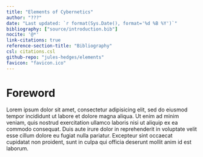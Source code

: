 ```yaml
---
title: "Elements of Cybernetics"
author: "???"
date: "Last updated: `r format(Sys.Date(), format='%d %B %Y')`"
bibliography: ["source/introduction.bib"]
nocite: '@*'
link-citations: true
reference-section-title: "Bibliography"
csl: citations.csl
github-repo: "jules-hedges/elements"
favicon: "favicon.ico"
---
```


\newtheorem{theorem}{Theorem}
<!--
newtheorem{lemma}[theorem]{Lemma}
\newtheorem{proposition}[theorem]{Proposition}
-->

\providecommand{\identity}{\mathrm{id}}
\providecommand{\id}{\mathrm{id}}

\providecommand{\Ob}{\operatorname{Ob}}
\providecommand{\Hom}{\operatorname{Hom}}
\providecommand{\End}{\operatorname{End}}
\providecommand{\Aut}{\operatorname{Aut}}

\providecommand{\Nat}{\operatorname{Nat}}

\providecommand{\Lan}{\operatorname{Lan}}
\providecommand{\Ran}{\operatorname{Ran}}

\providecommand{\cat}[1]{\mathcal{#1}}
\providecommand{\ncat}[1]{\mathbf{#1}}
\providecommand{\twocat}[1]{\mathbb{#1}}

\providecommand{\Cat}{\twocat{C}\ncat{at}}
\providecommand{\CAT}{\twocat{C}\ncat{AT}}

\providecommand{\Set}{\ncat{Set}}
\providecommand{\FinSet}{\ncat{FinSet}}

\providecommand{\Mon}{\ncat{Mon}}
\providecommand{\Grp}{\ncat{Grp}}
\providecommand{\Mod}{\ncat{Mod}}
\providecommand{\Ab}{\ncat{Ab}}
\reprovidecommand{\Vec}{\ncat{Vec}}

\providecommand{\op}{\mathsf{op}}
\providecommand{\co}{\mathsf{co}}
\providecommand{\coop}{\mathsf{coop}}

\providecommand{\iso}{\cong}
\providecommand{\equi}{\simeq}

\providecommand{\yo}{\operatorname{y}}

\providecommand{\adj}{\dashv}

\providecommand{\Para}{\ncat{Para}}
\providecommand{\Copara}{\ncat{Copara}}
\providecommand{\Optic}{\ncat{Optic}}
\providecommand{\Lens}{\ncat{Lens}}

\providecommand{\action}{\bullet}
\providecommand{\actionn}{\circ}
\providecommand{\ostar}{\circledast}

\providecommand{\comp}{;}

\providecommand{\opticto}{\rightleftarrows}

\providecommand{\PsdMon}{\ncat{PsdMon}}
\providecommand{\MonCat}{\twocat{M}\ncat{onCat}}
\providecommand{\SymMonCat}{\twocat{S}\ncat{ymMonCat}}
\providecommand{\BrMonCat}{\twocat{B}\ncat{rMonCat}}
\providecommand{\Fib}{\twocat{F}\ncat{ib}}
\providecommand{\OpFib}{\twocat{O}\ncat{pFib}}
\providecommand{\deloop}{\twocat{B}}
\providecommand{\Kl}{\ncat{Kl}}

\providecommand{\dash}{\text{\textendash}}

\providecommand{\Alg}[1]{{#1}\dash\twocat{A}\ncat{lg}}

\providecommand{\lax}{\mathrm{lx}}
\providecommand{\oplax}{\mathrm{ox}}
\providecommand{\pseudo}{\mathrm{ps}}
\providecommand{\strict}{\mathrm{s}}

\providecommand{\VCat}[1]{{#1}\dash\Cat}

\providecommand{\Actt}{\twocat{A}\ncat{ct}}
\providecommand{\Act}[1]{{#1}\dash\Actt}
\providecommand{\Biactt}{\twocat{B}\ncat{iact}}
\providecommand{\Biact}[1]{{#1}\dash\Biactt}

\providecommand{\rev}{\mathrm{rev}}

\providecommand{\Bal}{\mathrm{Bal}}

\providecommand{\equalto}{=\mathrel{\mkern-3mu}=}

\providecommand{\Rho}{P}
\providecommand{\Alpha}{A}

\providecommand{\tensor}{\otimes}

\providecommand{\Day}{\mathrm{Day}}

\providecommand{\ot}{\leftarrow}
\providecommand{\from}{\ot}

\providecommand{\longto}{\longrightarrow}

\providecommand{\mapsfrom}{\mathrel{\reflectbox{\ensuremath{\mapsto}}}}
\providecommand{\longmapsfrom}{\mathrel{\reflectbox{\ensuremath{\longmapsto}}}}

\providecommand{\into}{\hookrightarrow}
\providecommand{\inot}{\hookleftarrow}
\providecommand{\mono}{\rightarrowtail}

\providecommand{\onto}{\twoheadrightarrow}
\providecommand{\epi}{\twoheadrightarrow}

\providecommand{\isoto}{\overset{\sim}\to}
\providecommand{\isolongto}{\overset{\sim}\longto}

\providecommand{\twoto}{\Rightarrow}
\providecommand{\isotwoto}{\overset{\sim}\twoto}
\providecommand{\longtwoto}{\Longrightarrow}
\providecommand{\isolongtwoto}{\overset{\sim}\longtwoto}

\providecommand{\threeto}{\Rrightarrow}

\providecommand{\narrow}[2]{\overset{#1}{#2}}
\providecommand{\nto}[1]{\narrow{#1}{\to}}
\providecommand{\nfrom}[1]{\narrow{#1}{\from}}
\providecommand{\nlongto}[1]{\xrightarrow{#1}}
\providecommand{\ninto}[1]{\narrow{#1}{\into}}
\providecommand{\nisoto}[1]{\narrow{#1}{\isolongto}}
\providecommand{\nepi}[1]{\narrow{#1}{\epi}}
\providecommand{\nmono}[1]{\narrow{#1}{\mono}}

# Foreword {-}

Lorem ipsum dolor sit amet, consectetur adipisicing elit, sed do eiusmod
tempor incididunt ut labore et dolore magna aliqua. Ut enim ad minim veniam,
quis nostrud exercitation ullamco laboris nisi ut aliquip ex ea commodo
consequat. Duis aute irure dolor in reprehenderit in voluptate velit esse
cillum dolore eu fugiat nulla pariatur. Excepteur sint occaecat cupidatat non
proident, sunt in culpa qui officia deserunt mollit anim id est laborum.
